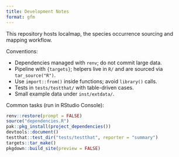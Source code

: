 ```yaml
---
title: Development Notes
format: gfm
---
```


This repository hosts localmap, the species occurrence sourcing and mapping
workflow.

Conventions:

- Dependencies managed with `renv`; do not commit large data.
- Pipeline with `{targets}`; helpers live in `R/` and are sourced via `tar_source("R")`.
- Use `import::from()` inside functions; avoid `library()` calls.
- Tests in `tests/testthat/` with table-driven cases.
- Small example data under `inst/extdata/`.

Common tasks (run in RStudio Console):

```r
renv::restore(prompt = FALSE)
source("dependencies.R")
pak::pkg_install(project_dependencies())
devtools::document()
testthat::test_dir("tests/testthat", reporter = "summary")
targets::tar_make()
pkgdown::build_site(preview = FALSE)
```
